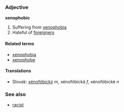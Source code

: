 === Adjective ===
'''xenophobic'''

# Suffering from [[xenophobia]]
# Hateful of [[foreigner|foreigners]]

==== Related terms ====
* [[xenophobia]]
* [[xenophobe]]

==== Translations ====
*Slovak: [[xénofóbický]] ''m'', xénofóbická ''f'', xénofóbické ''n''

===See also===
*[[racist]]